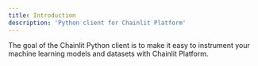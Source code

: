 ```yaml
---
title: Introduction
description: 'Python client for Chainlit Platform'
---
```


The goal of the Chainlit Python client is to make it easy to instrument your machine learning models and datasets with Chainlit Platform.